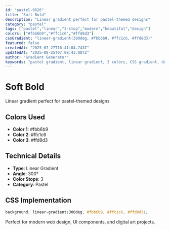 ```yaml
---
id: "pastel-0626"
title: "Soft Bold"
description: "Linear gradient perfect for pastel-themed designs"
category: "pastel"
tags: ["pastel","linear","3-stop","modern","beautiful","design"]
colors: ["#fbb6b9","#ffc1c6","#ffd8d3"]
cssGradient: "linear-gradient(300deg, #fbb6b9, #ffc1c6, #ffd8d3)"
featured: false
createdAt: "2025-07-27T16:41:04.743Z"
updatedAt: "2025-08-25T07:08:43.087Z"
author: "Gradient Generator"
keywords: "pastel gradient, linear gradient, 3 colors, CSS gradient, design, #fbb6b9, #ffc1c6, #ffd8d3"
---
```


# Soft Bold

Linear gradient perfect for pastel-themed designs

## Colors Used
- **Color 1**: #fbb6b9
- **Color 2**: #ffc1c6
- **Color 3**: #ffd8d3

## Technical Details
- **Type**: Linear Gradient
- **Angle**: 300°
- **Color Stops**: 3
- **Category**: Pastel

## CSS Implementation
```css
background: linear-gradient(300deg, #fbb6b9, #ffc1c6, #ffd8d3);
```

Perfect for modern web design, UI components, and digital art projects.
